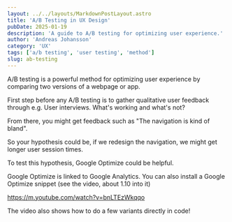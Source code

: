 ```yaml
---
layout: ../../layouts/MarkdownPostLayout.astro
title: 'A/B Testing in UX Design'
pubDate: 2025-01-19
description: 'A guide to A/B testing for optimizing user experience.'
author: 'Andreas Johansson'
category: 'UX'
tags: ['a/b testing', 'user testing', 'method']
slug: ab-testing
---
```


A/B testing is a powerful method for optimizing user experience by comparing two versions of a webpage or app.

First step before any A/B testing is to gather qualitative user feedback through e.g. User interviews. What's working and what's not?

From there, you might get feedback such as "The navigation is kind of bland".

So your hypothesis could be, if we redesign the navigation, we might get longer user session times.

To test this hypothesis, Google Optimize could be helpful.

Google Optimize is linked to Google Analytics.
You can also install a Google Optimize snippet (see the video, about 1.10 into it)

https://m.youtube.com/watch?v=bnLTEzWkqqo

The video also shows how to do a few variants directly in code!